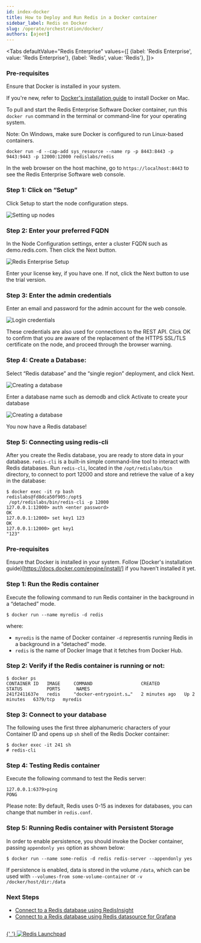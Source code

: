 ```yaml
---
id: index-docker
title: How to Deploy and Run Redis in a Docker container
sidebar_label: Redis on Docker
slug: /operate/orchestration/docker/
authors: [ajeet]
---
```



<Tabs
  defaultValue="Redis Enterprise"
  values={[
    {label: 'Redis Enterprise', value: 'Redis Enterprise'},
    {label: 'Redis', value: 'Redis'},
  ]}>

  <TabItem value="Redis Enterprise" className="has-small-images">

### Pre-requisites

Ensure that Docker is installed in your system.

If you're new, refer to [Docker's installation guide](https://docs.docker.com/docker-for-mac/install/) to install Docker on Mac.

To pull and start the Redis Enterprise Software Docker container, run this `docker run` command in the terminal or command-line for your operating system.

Note: On Windows, make sure Docker is configured to run Linux-based containers.

```
docker run -d --cap-add sys_resource --name rp -p 8443:8443 -p 9443:9443 -p 12000:12000 redislabs/redis
```

In the web browser on the host machine, go to `https://localhost:8443` to see the Redis Enterprise Software web console.

### Step 1: Click on “Setup”

Click Setup to start the node configuration steps.

![Setting up nodes](images/resoftware-1.png)

### Step 2: Enter your preferred FQDN

In the Node Configuration settings, enter a cluster FQDN such as demo.redis.com. Then click the Next button.

![Redis Enterprise Setup](images/resoftware-2.png)

Enter your license key, if you have one. If not, click the Next button to use the trial version.

### Step 3: Enter the admin credentials

Enter an email and password for the admin account for the web console.

![Login credentials](images/resoftware-4.png)

These credentials are also used for connections to the REST API.
Click OK to confirm that you are aware of the replacement of the HTTPS SSL/TLS certificate on the node, and proceed through the browser warning.

### Step 4: Create a Database:

Select “Redis database” and the “single region” deployment, and click Next.

![Creating a database](images/resoftware-5.png)

Enter a database name such as demodb and click Activate to create your database

![Creating a database](images/resoftware-7.png)

You now have a Redis database!

### Step 5: Connecting using redis-cli

After you create the Redis database, you are ready to store data in your database. `redis-cli` is a built-in simple command-line tool to interact with Redis databases. Run `redis-cli`, located in the `/opt/redislabs/bin` directory, to connect to port 12000 and store and retrieve the value of a key in the database:

```
$ docker exec -it rp bash
redislabs@fd8dca50f905:/opt$
 /opt/redislabs/bin/redis-cli -p 12000
127.0.0.1:12000> auth <enter password>
OK
127.0.0.1:12000> set key1 123
OK
127.0.0.1:12000> get key1
"123"
```

</TabItem>
<TabItem value="Redis">

### Pre-requisites

Ensure that Docker is installed in your system. Follow [Docker's installation guide)[https://docs.docker.com/engine/install/] if you haven’t installed it yet.

### Step 1: Run the Redis container

Execute the following command to run Redis container in the background in a “detached” mode.

```
$ docker run --name myredis -d redis
```

where:

- `myredis` is the name of Docker container
  `-d` representis running Redis in a background in a “detached” mode.
- `redis` is the name of Docker Image that it fetches from Docker Hub.

### Step 2: Verify if the Redis container is running or not:

```
$ docker ps
CONTAINER ID   IMAGE     COMMAND                  CREATED         STATUS         PORTS      NAMES
241f2411637e   redis     "docker-entrypoint.s…"   2 minutes ago   Up 2 minutes   6379/tcp   myredis
```

### Step 3: Connect to your database

The following uses the first three alphanumeric characters of your Container ID and opens up `sh` shell of the Redis Docker container:

```
$ docker exec -it 241 sh
# redis-cli
```

### Step 4: Testing Redis container

Execute the following command to test the Redis server:

```
127.0.0.1:6379>ping
PONG
```

Please note: By default, Redis uses 0-15 as indexes for databases, you can change that number in `redis.conf`.

### Step 5: Running Redis container with Persistent Storage

In order to enable persistence, you should invoke the Docker container, passing `appendonly yes` option as shown below:

```
$ docker run --name some-redis -d redis redis-server --appendonly yes
```

If persistence is enabled, data is stored in the volume `/data`, which can be used with `--volumes-from some-volume-container` or `-v /docker/host/dir:/data`

</TabItem>
  
</Tabs>

### Next Steps

- [Connect to a Redis database using RedisInsight](/explore/redisinsight/)
- [Connect to a Redis database using Redis datasource for Grafana](/explore/redisdatasource/)

##

<div>
  <a
    href="https://launchpad.redis.com"
    target="_blank"
    rel="noopener"
    className="link">
    {' '}
    <img
      src="/img/launchpad.png"
      className="thumb"
      loading="lazy"
      alt="Redis Launchpad"
    />
  </a>
</div>
